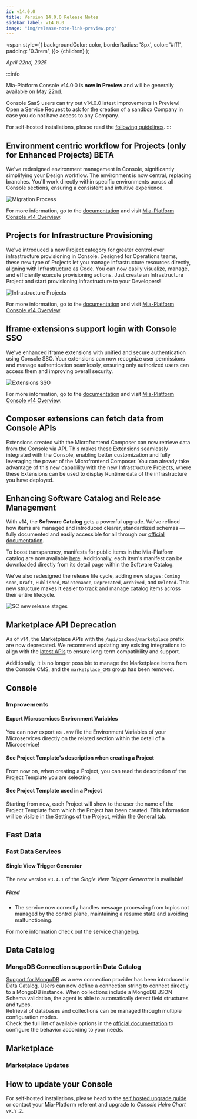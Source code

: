 ```yaml
---
id: v14.0.0
title: Version 14.0.0 Release Notes
sidebar_label: v14.0.0
image: "img/release-note-link-preview.png"
---
```


  <span
    style={{
      backgroundColor: color,
      borderRadius: '8px',
      color: '#fff',
      padding: '0.3rem',
    }}>
    {children}
  </span>
);

_April 22nd, 2025_

:::info

Mia-Platform Console v14.0.0 is **now in Preview** and will be generally available on May 22nd.

Console SaaS users can try out v14.0.0 latest improvements in Preview! Open a Service Request to ask for the creation of a sandbox Company in case you do not have access to any Company.

For self-hosted installations, please read the [following guidelines](#how-to-update-your-console).
:::

## Environment centric workflow for Projects (only for Enhanced Projects) <Highlight color="#e5c762">BETA</Highlight>

We've redesigned environment management in Console, significantly simplifying your Design workflow. The environment is now central, replacing branches. You'll work directly within specific environments across all Console sections, ensuring a consistent and intuitive experience.

![Migration Process](img/migration-process.png)

For more information, go to the [documentation](/development_suite/set-up-infrastructure/env-based-management.md) and visit [Mia-Platform Console v14 Overview](/release-notes/mia-platform-v14.mdx#environment-centric-workflow-for-projects-only-for-enhanced-projects-beta).

## Projects for Infrastructure Provisioning

We've introduced a new Project category for greater control over infrastructure provisioning in Console. Designed for Operations teams, these new type of Projects let you manage infrastructure resources directly, aligning with Infrastructure as Code. You can now easily visualize, manage, and efficiently execute provisioning actions.
Just create an Infrastructure Project and start provisioning infrastructure to your Developers!

![Infrastructure Projects](./img/infrastructure-project-selection.png)

For more information, go to the [documentation](/console/project-configuration/infrastructure-project.md) and visit [Mia-Platform Console v14 Overview](/release-notes/mia-platform-v14.mdx#projects-for-infrastructure-provisioning).

## Iframe extensions support login with Console SSO

We've enhanced iframe extensions with unified and secure authentication using Console SSO. Your extensions can now recognize user permissions and manage authentication seamlessly, ensuring only authorized users can access them and improving overall security.

![Extensions SSO](img/extensions-sso.png)

For more information, go to the [documentation](/console/console-extensibility/sso.md) and visit [Mia-Platform Console v14 Overview](/release-notes/mia-platform-v14.mdx#iframe-extensions-support-login-with-console-sso).

## Composer extensions can fetch data from Console APIs

Extensions created with the Microfrontend Composer can now retrieve data from the Console via API.
This makes these Extensions seamlessly integrated with the Console, enabling better customization and fully leveraging the power of the Microfrontend Composer.
You can already take advantage of this new capability with the new Infrastructure Projects, where these Extensions can be used to display Runtime data of the infrastructure you have deployed.

## Enhancing Software Catalog and Release Management

With v14, the **Software Catalog** gets a powerful upgrade. We’ve refined how items are managed and introduced clearer, standardized schemas — fully documented and easily accessible for all through our [official documentation](/software-catalog/overview.md).

To boost transparency, manifests for public items in the Mia-Platform catalog are now available [here](https://github.com/mia-platform-marketplace/public-catalog).
Additionally, each item's manifest can be downloaded directly from its detail page within the Software Catalog.

We’ve also redesigned the release life cycle, adding new stages: `Coming soon`, `Draft`, `Published`, `Maintenance`, `Deprecated`, `Archived`, and `Deleted`. This new structure makes it easier to track and manage catalog items across their entire lifecycle.

![SC new release stages](img/software-catalog-release-stages.png)

## Marketplace API Deprecation

As of v14, the Marketplace APIs with the `/api/backend/marketplace` prefix are now deprecated.
We recommend updating any existing integrations to align with the [latest APIs](/software-catalog/items-management/api.md) to ensure long-term compatibility and support.

Additionally, it is no longer possible to manage the Marketplace items from the Console CMS, and the `marketplace_CMS` group has been removed.

## Console

### Improvements

#### Export Microservices Environment Variables

You can now export as `.env` file the Environment Variables of your Microservices directly on the related section within the detail of a Microservice!

#### See Project Template's description when creating a Project

From now on, when creating a Project, you can read the description of the Project Template you are selecting.

#### See Project Template used in a Project

Starting from now, each Project will show to the user the name of the Project Template from which the Project has been created. This information will be visible in the Settings of the Project, within the General tab.

## Fast Data

### Fast Data Services

#### Single View Trigger Generator

The new version `v3.4.1` of the _Single View Trigger Generator_ is available!

##### Fixed

- The service now correctly handles message processing from topics not managed by the control plane, maintaining a resume state and avoiding malfunctioning.

For more information check out the service [changelog](/runtime_suite/single-view-trigger-generator/changelog.md).

## Data Catalog

### MongoDB Connection support in Data Catalog

[Support for MongoDB](/data_catalog/frontend/data_catalog_connections.mdx#mongodb) as a new connection provider has been introduced in Data Catalog. Users can now define a connection string to connect directly to a MongoDB instance. When collections include a MongoDB JSON Schema validation, the agent is able to automatically detect field structures and types.  
Retrieval of databases and collections can be managed through multiple configuration modes.  
Check the full list of available options in the [official documentation](/data_catalog/frontend/data_catalog_connections.mdx#mongodb-databases-settings) to configure the behavior according to your needs.

## Marketplace

### Marketplace Updates

## How to update your Console

For self-hosted installations, please head to the [self hosted upgrade guide](/infrastructure/self-hosted/installation-chart/100_how-to-upgrade.md) or contact your Mia-Platform referent and upgrade to _Console Helm Chart_ `vX.Y.Z`.
